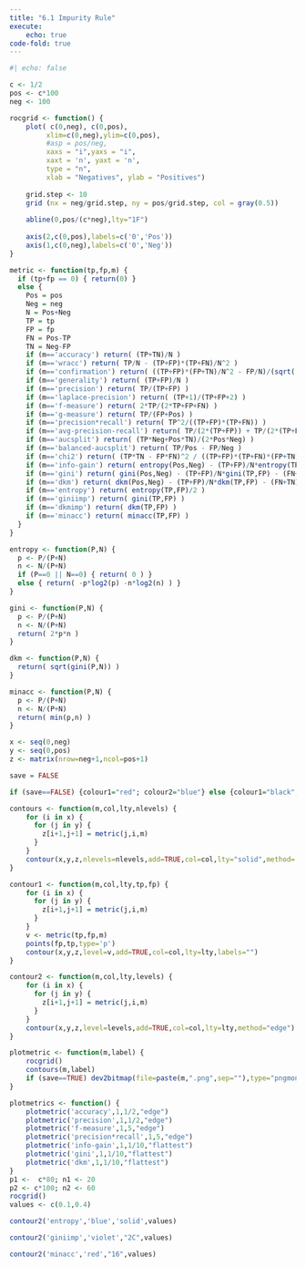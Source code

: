```yaml
---
title: "6.1 Impurity Rule"
execute: 
    echo: true
code-fold: true
---
```



```r
#| echo: false

c <- 1/2 
pos <- c*100 
neg <- 100 

rocgrid <- function() {
	plot( c(0,neg), c(0,pos),
		 xlim=c(0,neg),ylim=c(0,pos),
		 #asp = pos/neg,
		 xaxs = "i",yaxs = "i",
		 xaxt = 'n', yaxt = 'n',
		 type = "n",
		 xlab = "Negatives", ylab = "Positives")
	
	grid.step <- 10
	grid (nx = neg/grid.step, ny = pos/grid.step, col = gray(0.5))
	
	abline(0,pos/(c*neg),lty="1F")
	
	axis(2,c(0,pos),labels=c('0','Pos'))
	axis(1,c(0,neg),labels=c('0','Neg'))
}

metric <- function(tp,fp,m) {
  if (tp+fp == 0) { return(0) }
  else {
    Pos = pos
    Neg = neg
    N = Pos+Neg
    TP = tp
    FP = fp
    FN = Pos-TP
    TN = Neg-FP
    if (m=='accuracy') return( (TP+TN)/N ) 
    if (m=='wracc') return( TP/N - (TP+FP)*(TP+FN)/N^2 ) 
    if (m=='confirmation') return( ((TP+FP)*(FP+TN)/N^2 - FP/N)/(sqrt((TP+FP)*(FP+TN)/N^2) - (TP+FP)*(FP+TN)/N^2) ) 
    if (m=='generality') return( (TP+FP)/N ) 
    if (m=='precision') return( TP/(TP+FP) ) 
    if (m=='laplace-precision') return( (TP+1)/(TP+FP+2) ) 
    if (m=='f-measure') return( 2*TP/(2*TP+FP+FN) ) 
    if (m=='g-measure') return( TP/(FP+Pos) ) 
    if (m=='precision*recall') return( TP^2/((TP+FP)*(TP+FN)) ) 
    if (m=='avg-precision-recall') return( TP/(2*(TP+FP)) + TP/(2*(TP+FN)) ) 
    if (m=='aucsplit') return( (TP*Neg+Pos*TN)/(2*Pos*Neg) ) 
    if (m=='balanced-aucsplit') return( TP/Pos - FP/Neg ) 
    if (m=='chi2') return( (TP*TN - FP*FN)^2 / ((TP+FP)*(TP+FN)*(FP+TN)*(FN+TN)) ) 
    if (m=='info-gain') return( entropy(Pos,Neg) - (TP+FP)/N*entropy(TP,FP) - (FN+TN)/N*entropy(FN,TN) )
    if (m=='gini') return( gini(Pos,Neg) - (TP+FP)/N*gini(TP,FP) - (FN+TN)/N*gini(FN,TN) )
    if (m=='dkm') return( dkm(Pos,Neg) - (TP+FP)/N*dkm(TP,FP) - (FN+TN)/N*dkm(FN,TN) )
    if (m=='entropy') return( entropy(TP,FP)/2 )
    if (m=='giniimp') return( gini(TP,FP) )
    if (m=='dkmimp') return( dkm(TP,FP) )
    if (m=='minacc') return( minacc(TP,FP) )
  }
}

entropy <- function(P,N) {
  p <- P/(P+N)
  n <- N/(P+N)
  if (P==0 || N==0) { return( 0 ) }
  else { return( -p*log2(p) -n*log2(n) ) }
}

gini <- function(P,N) {
  p <- P/(P+N)
  n <- N/(P+N)
  return( 2*p*n )	
}

dkm <- function(P,N) {
  return( sqrt(gini(P,N)) )	
}

minacc <- function(P,N) {
  p <- P/(P+N)
  n <- N/(P+N)
  return( min(p,n) )	
}

x <- seq(0,neg)
y <- seq(0,pos)
z <- matrix(nrow=neg+1,ncol=pos+1)

save = FALSE

if (save==FALSE) {colour1="red"; colour2="blue"} else {colour1="black"; colour2="black"}

contours <- function(m,col,lty,nlevels) {
	for (i in x) {
	  for (j in y) {
		z[i+1,j+1] = metric(j,i,m)
	  }
	}
	contour(x,y,z,nlevels=nlevels,add=TRUE,col=col,lty="solid",method='edge')
}

contour1 <- function(m,col,lty,tp,fp) {
	for (i in x) {
	  for (j in y) {
		z[i+1,j+1] = metric(j,i,m)
	  }
	}
	v <- metric(tp,fp,m)
	points(fp,tp,type='p')
	contour(x,y,z,level=v,add=TRUE,col=col,lty=lty,labels="")
}

contour2 <- function(m,col,lty,levels) {
	for (i in x) {
	  for (j in y) {
		z[i+1,j+1] = metric(j,i,m)
	  }
	}
	contour(x,y,z,level=levels,add=TRUE,col=col,lty=lty,method="edge")
}

plotmetric <- function(m,label) {
	rocgrid()
	contours(m,label)
	if (save==TRUE) dev2bitmap(file=paste(m,".png",sep=""),type="pngmono",res=300)
}

plotmetrics <- function() {
	plotmetric('accuracy',1,1/2,"edge")
	plotmetric('precision',1,1/2,"edge")
	plotmetric('f-measure',1,5,"edge")
	plotmetric('precision*recall',1,5,"edge")
	plotmetric('info-gain',1,1/10,"flattest")
	plotmetric('gini',1,1/10,"flattest")
	plotmetric('dkm',1,1/10,"flattest")
}
p1 <-  c*80; n1 <- 20
p2 <- c*100; n2 <- 60
rocgrid()
values <- c(0.1,0.4)

contour2('entropy','blue','solid',values)

contour2('giniimp','violet',"2C",values)

contour2('minacc','red',"16",values)


```
